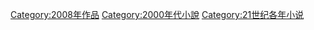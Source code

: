 {{Irregular navseasoncats||小說|2003年|2004年|2005年|2006年|2007年|2008年|2009年|2010年|2011年|2012年|2013年}}
[[Category:2008年作品|Category:2008年作品]]
[[Category:2000年代小說|Category:2000年代小說]]
[[Category:21世纪各年小说|Category:21世纪各年小说]]